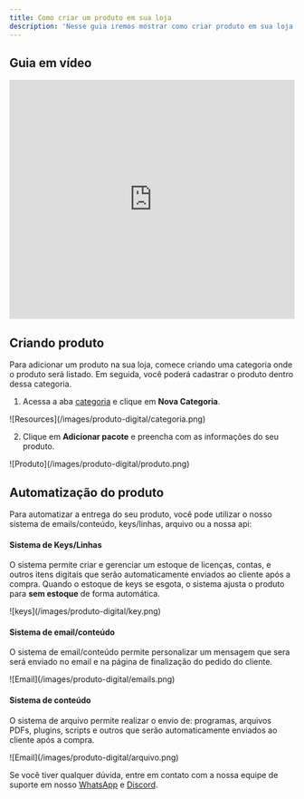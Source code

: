 ```yaml
---
title: Como criar um produto em sua loja
description: 'Nesse guia iremos mostrar como criar produto em sua loja.'
---
```


## Guia em vídeo

<iframe
  width="100%"
  height="422"
  src="https://www.youtube.com/embed/WMYrQ7hiNjg?si=AB11N_JAOi_4pqts"
  title="YouTube video player"
  frameborder="0"
  allow="accelerometer; autoplay; clipboard-write; encrypted-media; gyroscope; picture-in-picture"
  allowfullscreen
></iframe>

## Criando produto

Para adicionar um produto na sua loja, comece criando uma categoria onde o produto será listado. Em seguida, você poderá cadastrar o produto dentro dessa categoria.

1. Acessa a aba [categoria](https://app.centralcart.com.br/categories) e clique em **Nova Categoria**.

<Frame>
  ![Resources](/images/produto-digital/categoria.png)
</Frame>

2. Clique em **Adicionar pacote** e preencha com as informações do seu produto.

<Frame>
  ![Produto](/images/produto-digital/produto.png)
</Frame>

## Automatização do produto
Para automatizar a entrega do seu produto, você pode utilizar o nosso sistema de emails/conteúdo, keys/linhas, arquivo ou a nossa api:

#### Sistema de Keys/Linhas

O sistema permite criar e gerenciar um estoque de licenças, contas, e outros itens digitais que serão automaticamente enviados ao cliente após a compra. 
Quando o estoque de keys se esgota, o sistema ajusta o produto para **sem estoque** de forma automática.

<Frame>
  ![keys](/images/produto-digital/key.png)
</Frame>

#### Sistema de email/conteúdo
O sistema de email/conteúdo permite personalizar um mensagem que sera será enviado no email e na página de finalização do pedido do cliente.
<Frame>
  ![Email](/images/produto-digital/emails.png)
</Frame>

#### Sistema de conteúdo
O sistema de arquivo permite realizar o envio de: programas, arquivos PDFs, plugins, scripts e outros que serão automaticamente enviados ao cliente após a compra.

<Frame>
  ![Email](/images/produto-digital/arquivo.png)
</Frame>

<Check>Se você tiver qualquer dúvida, entre em contato com a nossa equipe de suporte
em nosso [WhatsApp](https://api.whatsapp.com/send/?phone=5515992647447&text=Ol%C3%A1%2C+tenho+d%C3%BAvidas+sobre+a+CentralCart&type=phone_number&app_absent=0) 
e [Discord](https://centralcart.com.br/discord).</Check>
